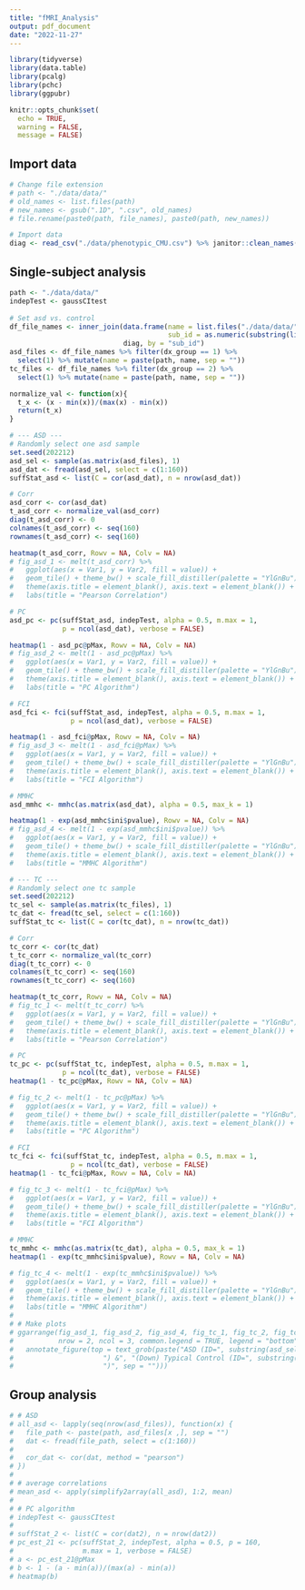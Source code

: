 ```yaml
---
title: "fMRI_Analysis"
output: pdf_document
date: "2022-11-27"
---
```


```r
library(tidyverse)
library(data.table)
library(pcalg)
library(pchc)
library(ggpubr)

knitr::opts_chunk$set(
  echo = TRUE,
  warning = FALSE,
  message = FALSE)
```


## Import data
```r
# Change file extension
# path <- "./data/data/"
# old_names <- list.files(path)
# new_names <- gsub(".1D", ".csv", old_names)
# file.rename(paste0(path, file_names), paste0(path, new_names))

# Import data
diag <- read_csv("./data/phenotypic_CMU.csv") %>% janitor::clean_names()
```


## Single-subject analysis
```r
path <- "./data/data/"
indepTest <- gaussCItest
  
# Set asd vs. control
df_file_names <- inner_join(data.frame(name = list.files("./data/data/"),
                                       sub_id = as.numeric(substring(list.files("./data/data/"), 7, 13))),
                            diag, by = "sub_id")
asd_files <- df_file_names %>% filter(dx_group == 1) %>% 
  select(1) %>% mutate(name = paste(path, name, sep = ""))
tc_files <- df_file_names %>% filter(dx_group == 2) %>% 
  select(1) %>% mutate(name = paste(path, name, sep = ""))

normalize_val <- function(x){
  t_x <- (x - min(x))/(max(x) - min(x))
  return(t_x)
}

# --- ASD ---
# Randomly select one asd sample
set.seed(202212)
asd_sel <- sample(as.matrix(asd_files), 1)
asd_dat <- fread(asd_sel, select = c(1:160))
suffStat_asd <- list(C = cor(asd_dat), n = nrow(asd_dat))

# Corr
asd_corr <- cor(asd_dat)
t_asd_corr <- normalize_val(asd_corr)
diag(t_asd_corr) <- 0
colnames(t_asd_corr) <- seq(160)
rownames(t_asd_corr) <- seq(160)

heatmap(t_asd_corr, Rowv = NA, Colv = NA)
# fig_asd_1 <- melt(t_asd_corr) %>% 
#   ggplot(aes(x = Var1, y = Var2, fill = value)) +
#   geom_tile() + theme_bw() + scale_fill_distiller(palette = "YlGnBu") + 
#   theme(axis.title = element_blank(), axis.text = element_blank()) +
#   labs(title = "Pearson Correlation")

# PC
asd_pc <- pc(suffStat_asd, indepTest, alpha = 0.5, m.max = 1,
             p = ncol(asd_dat), verbose = FALSE)

heatmap(1 - asd_pc@pMax, Rowv = NA, Colv = NA)
# fig_asd_2 <- melt(1 - asd_pc@pMax) %>% 
#   ggplot(aes(x = Var1, y = Var2, fill = value)) +
#   geom_tile() + theme_bw() + scale_fill_distiller(palette = "YlGnBu") +
#   theme(axis.title = element_blank(), axis.text = element_blank()) +
#   labs(title = "PC Algorithm")

# FCI
asd_fci <- fci(suffStat_asd, indepTest, alpha = 0.5, m.max = 1,
               p = ncol(asd_dat), verbose = FALSE)

heatmap(1 - asd_fci@pMax, Rowv = NA, Colv = NA)
# fig_asd_3 <- melt(1 - asd_fci@pMax) %>% 
#   ggplot(aes(x = Var1, y = Var2, fill = value)) +
#   geom_tile() + theme_bw() + scale_fill_distiller(palette = "YlGnBu") +
#   theme(axis.title = element_blank(), axis.text = element_blank()) +
#   labs(title = "FCI Algorithm")

# MMHC
asd_mmhc <- mmhc(as.matrix(asd_dat), alpha = 0.5, max_k = 1)

heatmap(1 - exp(asd_mmhc$ini$pvalue), Rowv = NA, Colv = NA)
# fig_asd_4 <- melt(1 - exp(asd_mmhc$ini$pvalue)) %>% 
#   ggplot(aes(x = Var1, y = Var2, fill = value)) +
#   geom_tile() + theme_bw() + scale_fill_distiller(palette = "YlGnBu") +
#   theme(axis.title = element_blank(), axis.text = element_blank()) +
#   labs(title = "MMHC Algorithm")

# --- TC ---
# Randomly select one tc sample
set.seed(202212)
tc_sel <- sample(as.matrix(tc_files), 1)
tc_dat <- fread(tc_sel, select = c(1:160))
suffStat_tc <- list(C = cor(tc_dat), n = nrow(tc_dat))

# Corr
tc_corr <- cor(tc_dat)
t_tc_corr <- normalize_val(tc_corr)
diag(t_tc_corr) <- 0
colnames(t_tc_corr) <- seq(160)
rownames(t_tc_corr) <- seq(160)

heatmap(t_tc_corr, Rowv = NA, Colv = NA)
# fig_tc_1 <- melt(t_tc_corr) %>% 
#   ggplot(aes(x = Var1, y = Var2, fill = value)) +
#   geom_tile() + theme_bw() + scale_fill_distiller(palette = "YlGnBu") + 
#   theme(axis.title = element_blank(), axis.text = element_blank()) +
#   labs(title = "Pearson Correlation")

# PC
tc_pc <- pc(suffStat_tc, indepTest, alpha = 0.5, m.max = 1,
             p = ncol(tc_dat), verbose = FALSE)
heatmap(1 - tc_pc@pMax, Rowv = NA, Colv = NA)

# fig_tc_2 <- melt(1 - tc_pc@pMax) %>% 
#   ggplot(aes(x = Var1, y = Var2, fill = value)) +
#   geom_tile() + theme_bw() + scale_fill_distiller(palette = "YlGnBu") +
#   theme(axis.title = element_blank(), axis.text = element_blank()) +
#   labs(title = "PC Algorithm")

# FCI
tc_fci <- fci(suffStat_tc, indepTest, alpha = 0.5, m.max = 1,
               p = ncol(tc_dat), verbose = FALSE)
heatmap(1 - tc_fci@pMax, Rowv = NA, Colv = NA)

# fig_tc_3 <- melt(1 - tc_fci@pMax) %>% 
#   ggplot(aes(x = Var1, y = Var2, fill = value)) +
#   geom_tile() + theme_bw() + scale_fill_distiller(palette = "YlGnBu") +
#   theme(axis.title = element_blank(), axis.text = element_blank()) +
#   labs(title = "FCI Algorithm")

# MMHC
tc_mmhc <- mmhc(as.matrix(tc_dat), alpha = 0.5, max_k = 1)
heatmap(1 - exp(tc_mmhc$ini$pvalue), Rowv = NA, Colv = NA)

# fig_tc_4 <- melt(1 - exp(tc_mmhc$ini$pvalue)) %>% 
#   ggplot(aes(x = Var1, y = Var2, fill = value)) +
#   geom_tile() + theme_bw() + scale_fill_distiller(palette = "YlGnBu") +
#   theme(axis.title = element_blank(), axis.text = element_blank()) +
#   labs(title = "MMHC Algorithm")
# 
# # Make plots
# ggarrange(fig_asd_1, fig_asd_2, fig_asd_4, fig_tc_1, fig_tc_2, fig_tc_4, 
#           nrow = 2, ncol = 3, common.legend = TRUE, legend = "bottom") %>% 
#   annotate_figure(top = text_grob(paste("ASD (ID=", substring(asd_sel, 19, 25),
#                      ") &", "(Down) Typical Control (ID=", substring(tc_sel, 19, 25),
#                      ")", sep = "")))
```


## Group analysis
```r
# # ASD
# all_asd <- lapply(seq(nrow(asd_files)), function(x) {
#   file_path <- paste(path, asd_files[x ,], sep = "")
#   dat <- fread(file_path, select = c(1:160))
#   
#   cor_dat <- cor(dat, method = "pearson")
# })
# 
# # average correlations
# mean_asd <- apply(simplify2array(all_asd), 1:2, mean)
# 
# # PC algorithm
# indepTest <- gaussCItest
# 
# suffStat_2 <- list(C = cor(dat2), n = nrow(dat2))
# pc_est_21 <- pc(suffStat_2, indepTest, alpha = 0.5, p = 160,
#                 m.max = 1, verbose = FALSE)
# a <- pc_est_21@pMax
# b <- 1 - (a - min(a))/(max(a) - min(a))
# heatmap(b)
```




